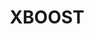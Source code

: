 ---
title: "XBOOST"
description: "Limely strealmines YouTube content creation, skip the upload and download loop of videos after each edit from your editor, preview, and publish directly to YouTube from Limely."
pubDate: "2021-01-01"
completed: true
company : "Zeza Technologies"
companyURL: "https://zeza.tech"
---